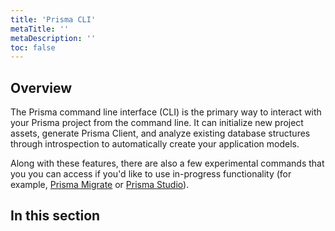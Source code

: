 ```yaml
---
title: 'Prisma CLI'
metaTitle: ''
metaDescription: ''
toc: false
---
```


## Overview

The Prisma command line interface (CLI) is the primary way to interact with your Prisma project from the command line. It can initialize new project assets, generate Prisma Client, and analyze existing database structures through introspection to automatically create your application models.

Along with these features, there are also a few experimental commands that you you can access if you'd like to use in-progress functionality (for example, [Prisma Migrate](../prisma-migrate) or [Prisma Studio](../prisma-studio)).

## In this section

<Subsections />
